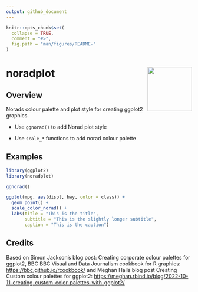 ```yaml
---
output: github_document
---
```


<!-- README.md is generated from README.Rmd. Please edit that file -->

```r
knitr::opts_chunk$set(
  collapse = TRUE,
  comment = "#>",
  fig.path = "man/figures/README-"
)
```

# noradplot <img src="man/figures/sticker.png" align="right" width="120"/>

## Overview

Norads colour palette and plot style for creating ggplot2 graphics.

-   Use `ggnorad()` to add Norad plot style

-   Use `scale_*` functions to add norad colour palette

## Examples

```r

library(ggplot2)
library(noradplot)

ggnorad()

ggplot(mpg, aes(displ, hwy, color = class)) + 
  geom_point() +
  scale_color_norad() +
  labs(title = "This is the title",
       subtitle = "This is the slightly longer subtitle",
       caption = "This is the caption")
```

## Credits

Based on Simon Jackson's blog post: Creating corporate colour palettes for ggplot2, BBC BBC Visual and Data Journalism cookbook for R graphics: <https://bbc.github.io/rcookbook/> and Meghan Halls blog post Creating Custom colour palettes for ggplot2: <https://meghan.rbind.io/blog/2022-10-11-creating-custom-color-palettes-with-ggplot2/>
